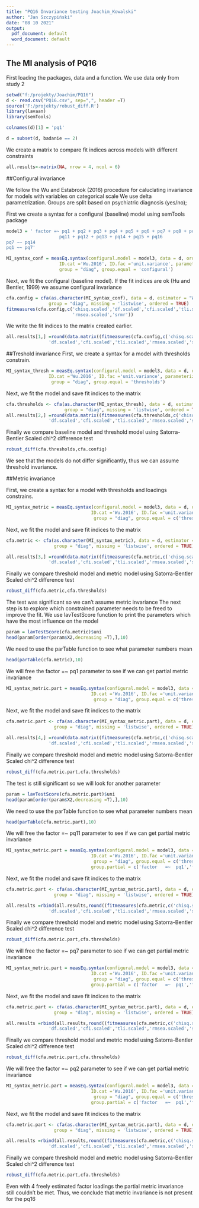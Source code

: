 ```yaml
---
title: "PQ16 Invariance testing Joachim_Kowalski"
author: "Jan Szczypiński"
date: "08 10 2021"
output:
  pdf_document: default
  word_document: default
---
```


## The MI analysis of PQ16

First loading the packages, data and a function.
We use data only from study 2
```r
setwd("f:/projekty/Joachim/PQ16")
d <- read.csv("PQ16.csv", sep=",", header =T)
source('F:/projekty/robust_diff.R')
library(lavaan)
library(semTools)

colnames(d)[1] = 'pq1' 

d = subset(d, badanie == 2)
```

We create a matrix to compare fit indices across models with different constraints
```r

all.results<-matrix(NA, nrow = 4, ncol = 6)

```

##Configural invariance 

We follow the Wu and Estabrook (2016) procedure for caluclating invariance for models with variables on categorical scale
We use delta parametrization.
Groups are split based on psychiatric diagnosis (yes/no);

First we create a syntax for a configural (baseline) model using semTools package
```r

model3 = ' factor =~ pq1 + pq2 + pq3 + pq4 + pq5 + pq6 + pq7 + pq8 + pq9 + pq10 +
                    pq11 + pq12 + pq13 + pq14 + pq15 + pq16
pq7 ~~ pq14
pq1 ~~ pq7'

MI_syntax_conf = measEq.syntax(configural.model = model3, data = d, ordered = TRUE, 
                    ID.cat ='Wu.2016', ID.fac ='unit.variance', parameterization = 'delta',
                    group = "diag", group.equal = 'configural')
```
Next, we fit the configural (baseline model).
If the fit indices are ok (Hu and Bentler, 1999) we assume configural invariance
```r
cfa.config = cfa(as.character(MI_syntax_conf), data = d, estimator = "WLSMV", 
                group = "diag", missing = 'listwise', ordered = TRUE)
fitmeasures(cfa.config,c('chisq.scaled','df.scaled','cfi.scaled','tli.scaled',
                         'rmsea.scaled','srmr'))
```

We write the fit indices to the matrix created earlier.

```r
all.results[1,] =round(data.matrix((fitmeasures(cfa.config,c('chisq.scaled',
                'df.scaled','cfi.scaled','tli.scaled','rmsea.scaled','srmr')))), digits = 4)
```

##Treshold invariance 
First, we create a syntax for a model with thresholds constrain.
```r
MI_syntax_thresh = measEq.syntax(configural.model = model3, data = d, ordered = TRUE, 
                ID.cat ='Wu.2016', ID.fac ='unit.variance', parameterization = 'delta',
                 group = "diag", group.equal = 'thresholds')
```
Next, we fit the model and  save  fit indices to the matrix

```r
cfa.thresholds <- cfa(as.character(MI_syntax_thresh), data = d, estimator = "WLSMV", 
                      group = "diag", missing = 'listwise', ordered = TRUE)
all.results[2,] =round(data.matrix((fitmeasures(cfa.thresholds,c('chisq.scaled',
                'df.scaled','cfi.scaled','tli.scaled','rmsea.scaled','srmr')))),digits = 4)
```
Finally we compare baseline model and threshold model using Satorra-Bentler Scaled chi^2 difference test
```r
robust_diff(cfa.thresholds,cfa.config)
```
We see that the models do not differ significantly, thus we can assume threshold invariance.

##Metric invariance

First, we create a syntax for a model with thresholds and loadings constrains.

```r
MI_syntax_metric = measEq.syntax(configural.model = model3, data = d, ordered = TRUE, 
                                ID.cat ='Wu.2016', ID.fac ='unit.variance', parameterization = 'delta',
                                 group = "diag", group.equal = c('thresholds','loadings'))

```
Next, we fit the model and  save  fit indices to the matrix

```r
cfa.metric <- cfa(as.character(MI_syntax_metric), data = d, estimator = "WLSMV", 
                  group = "diag", missing = 'listwise', ordered = TRUE)

all.results[3,] =round(data.matrix((fitmeasures(cfa.metric,c('chisq.scaled',
                'df.scaled','cfi.scaled','tli.scaled','rmsea.scaled','srmr')))),digits = 4)
```
Finally we compare threshold model and metric model using Satorra-Bentler Scaled chi^2 difference test
```r
robust_diff(cfa.metric,cfa.thresholds)
```
The test was significant so we can't assume metric invariance
The next step is to explore which constrained parameter needs to be freed to improve the fit.
We use lavTestScore function to print the parameters which have the most influence on the model
```r
param = lavTestScore(cfa.metric)$uni
head(param[order(param$X2,decreasing =T),],10)
```

We need to use the parTable function to see what parameter numbers mean

```r
head(parTable(cfa.metric),10)
```
We will free the factor	=~	pq1 parameter to see if we can get partial metric invariance
```r
MI_syntax_metric.part = measEq.syntax(configural.model = model3, data = d, ordered = TRUE, 
                                ID.cat ='Wu.2016', ID.fac ='unit.variance', parameterization = 'delta',
                                 group = "diag", group.equal = c('thresholds','loadings'), group.partial = 'factor	=~	pq1')

```
Next, we fit the model and  save  fit indices to the matrix

```r
cfa.metric.part <- cfa(as.character(MI_syntax_metric.part), data = d, estimator = "WLSMV", 
                  group = "diag", missing = 'listwise', ordered = TRUE)

all.results[4,] =round(data.matrix((fitmeasures(cfa.metric,c('chisq.scaled',
                'df.scaled','cfi.scaled','tli.scaled','rmsea.scaled','srmr')))),digits = 4)
```
Finally we compare threshold model and metric model using Satorra-Bentler Scaled chi^2 difference test
```r
robust_diff(cfa.metric.part,cfa.thresholds)
```
The test is still significant so we will look for another parameter
```r
param = lavTestScore(cfa.metric.part)$uni
head(param[order(param$X2,decreasing =T),],10)
```

We need to use the parTable function to see what parameter numbers mean

```r
head(parTable(cfa.metric.part),10)
```
We will free the factor	=~	pq11 parameter to see if we can get partial metric invariance
```r
MI_syntax_metric.part = measEq.syntax(configural.model = model3, data = d, ordered = TRUE, 
                                ID.cat ='Wu.2016', ID.fac ='unit.variance', parameterization = 'delta',
                                 group = "diag", group.equal = c('thresholds','loadings'), 
                                group.partial = c('factor	=~	pq1','factor	=~	pq11'))

```
Next, we fit the model and  save  fit indices to the matrix

```r
cfa.metric.part <- cfa(as.character(MI_syntax_metric.part), data = d, estimator = "WLSMV", 
                  group = "diag", missing = 'listwise', ordered = TRUE)

all.results =rbind(all.results,round((fitmeasures(cfa.metric,c('chisq.scaled',
                'df.scaled','cfi.scaled','tli.scaled','rmsea.scaled','srmr'))),digits = 4))
```
Finally we compare threshold model and metric model using Satorra-Bentler Scaled chi^2 difference test
```r
robust_diff(cfa.metric.part,cfa.thresholds)

```
We will free the factor	=~	pq7 parameter to see if we can get partial metric invariance
```r
MI_syntax_metric.part = measEq.syntax(configural.model = model3, data = d, ordered = TRUE, 
                                ID.cat ='Wu.2016', ID.fac ='unit.variance', parameterization = 'delta',
                                 group = "diag", group.equal = c('thresholds','loadings'), 
                                group.partial = c('factor	=~	pq1','factor	=~	pq11','factor	=~	pq7'))

```
Next, we fit the model and  save  fit indices to the matrix

```r
cfa.metric.part <- cfa(as.character(MI_syntax_metric.part), data = d, estimator = "WLSMV", 
                  group = "diag", missing = 'listwise', ordered = TRUE)

all.results =rbind(all.results,round((fitmeasures(cfa.metric,c('chisq.scaled',
                'df.scaled','cfi.scaled','tli.scaled','rmsea.scaled','srmr'))),digits = 4))
```
Finally we compare threshold model and metric model using Satorra-Bentler Scaled chi^2 difference test
```r
robust_diff(cfa.metric.part,cfa.thresholds)
```

We will free the factor	=~	pq2 parameter to see if we can get partial metric invariance
```r
MI_syntax_metric.part = measEq.syntax(configural.model = model3, data = d, ordered = TRUE, 
                                ID.cat ='Wu.2016', ID.fac ='unit.variance', parameterization = 'delta',
                                 group = "diag", group.equal = c('thresholds','loadings'), 
                                group.partial = c('factor	=~	pq1','factor	=~	pq11','factor	=~	pq7','factor=~pq2'))

```
Next, we fit the model and  save  fit indices to the matrix

```r
cfa.metric.part <- cfa(as.character(MI_syntax_metric.part), data = d, estimator = "WLSMV", 
                  group = "diag", missing = 'listwise', ordered = TRUE)

all.results =rbind(all.results,round((fitmeasures(cfa.metric,c('chisq.scaled',
                'df.scaled','cfi.scaled','tli.scaled','rmsea.scaled','srmr'))),digits = 4))
```
Finally we compare threshold model and metric model using Satorra-Bentler Scaled chi^2 difference test
```r
robust_diff(cfa.metric.part,cfa.thresholds)
```
Even with 4 freely estimated factor loadings the partial metric invariance still couldn't be met. Thus, we conclude that metric invariance is not present for the pq16
